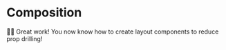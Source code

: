 # Composition

👨‍💼 Great work! You now know how to create layout components to reduce prop
drilling!

